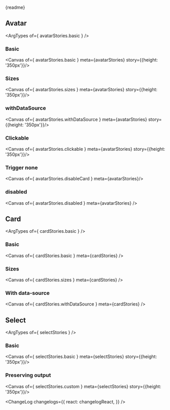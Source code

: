





<Meta title="Person/Docs" />

<PackageInfo pkg={pkg} />

<Markdown>{readme}</Markdown>

## Avatar
<ArgTypes of={ avatarStories.basic } />

### Basic
<Canvas of={ avatarStories.basic } meta={avatarStories} story={{height: '350px'}}/>

### Sizes
<Canvas of={ avatarStories.sizes } meta={avatarStories} story={{height: '350px'}}/>

### withDataSource
<Canvas of={ avatarStories.withDataSource } meta={avatarStories}  story={{height: '350px'}}/>

### Clickable
<Canvas of={ avatarStories.clickable } meta={avatarStories} story={{height: '350px'}}/>

### Trigger none
<Canvas of={ avatarStories.disableCard } meta={avatarStories}/>

### disabled
<Canvas of={ avatarStories.disabled } meta={avatarStories} />

## Card

<ArgTypes of={ cardStories.basic } />

### Basic
<Canvas of={ cardStories.basic } meta={cardStories} />

### Sizes
<Canvas of={ cardStories.sizes } meta={cardStories} />

### With data-source
<Canvas of={ cardStories.withDataSource } meta={cardStories} />

## Select

<ArgTypes of={ selectStories } />

### Basic
<Canvas of={ selectStories.basic } meta={selectStories} story={{height: '350px'}}/>

### Preserving output
<Canvas of={ selectStories.custom } meta={selectStories} story={{height: '350px'}}/>

<ChangeLog
  changelogs={{
    react: changelogReact,
  }}
/>